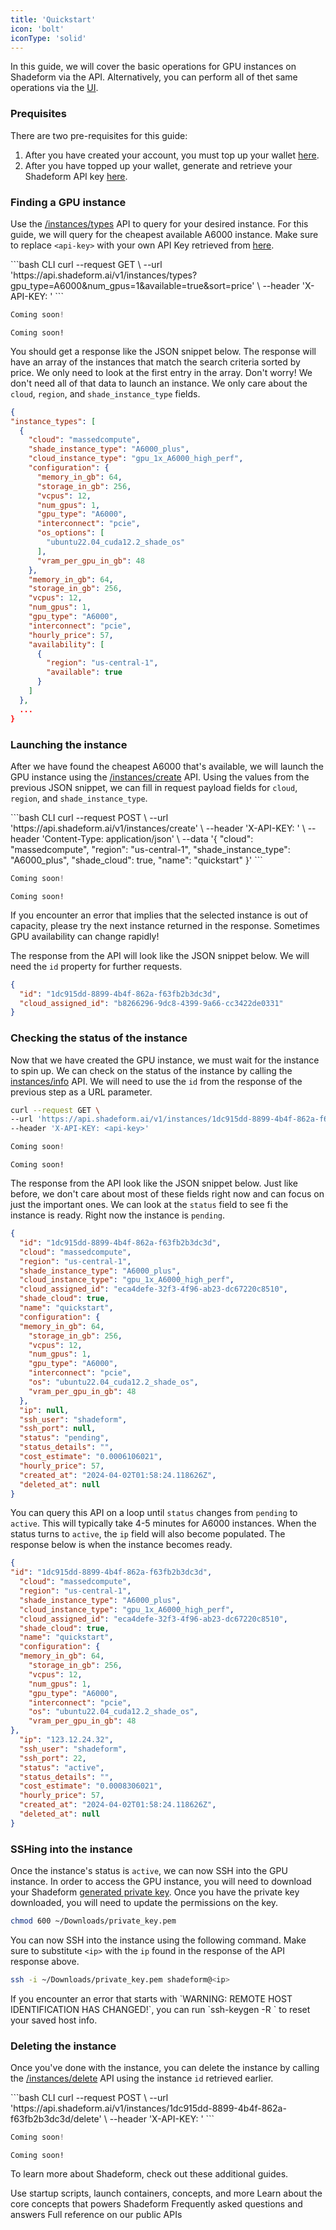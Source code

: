 ```yaml
---
title: 'Quickstart'
icon: 'bolt'
iconType: 'solid'
---
```

In this guide, we will cover the basic operations for GPU instances on Shadeform via the API. Alternatively, you can perform all of thet same operations via the [UI](https://platform.shadeform.ai).

### Prequisites

There are two pre-requisites for this guide:
1. After you have created your account, you must top up your wallet [here](https://platform.shadeform.ai/settings/billing).
2. After you have topped up your wallet, generate and retrieve your Shadeform API key [here](https://platform.shadeform.ai/settings/api).

### Finding a GPU instance
Use the [/instances/types](/api-reference/endpoint/instances-types) API to query for your desired instance. For this guide, we will query for the cheapest available A6000 instance. Make sure to replace `<api-key>` with your own API Key retrieved from [here](https://platform.shadeform.ai/settings/api).

<CodeGroup>
  ```bash CLI
  curl --request GET \
  --url 'https://api.shadeform.ai/v1/instances/types?gpu_type=A6000&num_gpus=1&available=true&sort=price' \
  --header 'X-API-KEY: <api-key>'
  ```

  ```python Python
  Coming soon!
  ```

  ```golang Go
  Coming soon!
  ```
</CodeGroup>

You should get a response like the JSON snippet below. The response will have an array of the instances that match the search criteria sorted by price. We only need to look at the first entry in the array. Don't worry! We don't need all of that data to launch an instance. We only care about the `cloud`, `region`, and `shade_instance_type` fields.

``` json Response
{
"instance_types": [
  {
    "cloud": "massedcompute",
    "shade_instance_type": "A6000_plus",
    "cloud_instance_type": "gpu_1x_A6000_high_perf",
    "configuration": {
      "memory_in_gb": 64,
      "storage_in_gb": 256,
      "vcpus": 12,
      "num_gpus": 1,
      "gpu_type": "A6000",
      "interconnect": "pcie",
      "os_options": [
        "ubuntu22.04_cuda12.2_shade_os"
      ],
      "vram_per_gpu_in_gb": 48
    },
    "memory_in_gb": 64,
    "storage_in_gb": 256,
    "vcpus": 12,
    "num_gpus": 1,
    "gpu_type": "A6000",
    "interconnect": "pcie",
    "hourly_price": 57,
    "availability": [
      {
        "region": "us-central-1",
        "available": true
      }
    ]
  },
  ...
}
```

### Launching the instance
After we have found the cheapest A6000 that's available, we will launch the GPU instance using the [/instances/create](/api-reference/endpoint/instances-create) API. Using the values from the previous JSON snippet, we can fill in request payload fields for `cloud`, `region`, and `shade_instance_type`.

<CodeGroup>
  ```bash CLI
  curl --request POST \
  --url 'https://api.shadeform.ai/v1/instances/create' \
  --header 'X-API-KEY: <api-key>' \
  --header 'Content-Type: application/json' \
  --data '{
    "cloud": "massedcompute",
    "region": "us-central-1",
    "shade_instance_type": "A6000_plus",
    "shade_cloud": true,
    "name": "quickstart"
  }'
  ```

  ```python Python
  Coming soon!
  ```

  ```golang Go
  Coming soon!
  ```
</CodeGroup>

<Note>
  If you encounter an error that implies that the selected instance is out of capacity, please try the next instance returned in the response. Sometimes GPU availability can change rapidly!
</Note>

The response from the API will look like the JSON snippet below. We will need the `id` property for further requests.

``` json Response
{
  "id": "1dc915dd-8899-4b4f-862a-f63fb2b3dc3d",
  "cloud_assigned_id": "b8266296-9dc8-4399-9a66-cc3422de0331"
}

```
### Checking the status of the instance
Now that we have created the GPU instance, we must wait for the instance to spin up. We can check on the status of the instance by calling the [instances/info](/api-reference/endpoint/instancesinfo) API. We will need to use the `id` from the response of the previous step as a URL parameter.
<CodeGroup>
  ```bash CLI
  curl --request GET \
  --url 'https://api.shadeform.ai/v1/instances/1dc915dd-8899-4b4f-862a-f63fb2b3dc3d/info' \
  --header 'X-API-KEY: <api-key>'
  ```

  ```python Python
  Coming soon!
  ```

  ```golang Go
  Coming soon!
  ```
</CodeGroup>

The response from the API look like the JSON snippet below. Just like before, we don't care about most of these fields right now and can focus on just the important ones. We can look at the `status` field to see fi the instance is ready. Right now the instance is `pending`.
``` json Pending Response
{
  "id": "1dc915dd-8899-4b4f-862a-f63fb2b3dc3d",
  "cloud": "massedcompute",
  "region": "us-central-1",
  "shade_instance_type": "A6000_plus",
  "cloud_instance_type": "gpu_1x_A6000_high_perf",
  "cloud_assigned_id": "eca4defe-32f3-4f96-ab23-dc67220c8510",
  "shade_cloud": true,
  "name": "quickstart",
  "configuration": {
  "memory_in_gb": 64,
    "storage_in_gb": 256,
    "vcpus": 12,
    "num_gpus": 1,
    "gpu_type": "A6000",
    "interconnect": "pcie",
    "os": "ubuntu22.04_cuda12.2_shade_os",
    "vram_per_gpu_in_gb": 48
  },
  "ip": null,
  "ssh_user": "shadeform",
  "ssh_port": null,
  "status": "pending",
  "status_details": "",
  "cost_estimate": "0.0006106021",
  "hourly_price": 57,
  "created_at": "2024-04-02T01:58:24.118626Z",
  "deleted_at": null
}
```

You can query this API on a loop until `status` changes from `pending` to `active`. This will typically take 4-5 minutes for A6000 instances. When the status turns to `active`, the `ip` field will also become populated. The response below is when the instance becomes ready.
``` json Active Response
{
"id": "1dc915dd-8899-4b4f-862a-f63fb2b3dc3d",
  "cloud": "massedcompute",
  "region": "us-central-1",
  "shade_instance_type": "A6000_plus",
  "cloud_instance_type": "gpu_1x_A6000_high_perf",
  "cloud_assigned_id": "eca4defe-32f3-4f96-ab23-dc67220c8510",
  "shade_cloud": true,
  "name": "quickstart",
  "configuration": {
  "memory_in_gb": 64,
    "storage_in_gb": 256,
    "vcpus": 12,
    "num_gpus": 1,
    "gpu_type": "A6000",
    "interconnect": "pcie",
    "os": "ubuntu22.04_cuda12.2_shade_os",
    "vram_per_gpu_in_gb": 48
},
  "ip": "123.12.24.32",
  "ssh_user": "shadeform",
  "ssh_port": 22,
  "status": "active",
  "status_details": "",
  "cost_estimate": "0.0008306021",
  "hourly_price": 57,
  "created_at": "2024-04-02T01:58:24.118626Z",
  "deleted_at": null
}
```

### SSHing into the instance
Once the instance's status is  `active`, we can now SSH into the GPU instance. In order to access the GPU instance, you will need to download your Shadeform [generated private key](https://platform.shadeform.ai). Once you have the private key downloaded, you will need to update the permissions on the key.
``` bash Update Private Key Permissions
chmod 600 ~/Downloads/private_key.pem
```

You can now SSH into the instance using the following command. Make sure to substitute `<ip>` with the `ip` found in the response of the API response above.
``` bash SSH into the instance
ssh -i ~/Downloads/private_key.pem shadeform@<ip>
```

<Note>
  If you encounter an error that starts with `WARNING: REMOTE HOST IDENTIFICATION HAS CHANGED!`, you can run `ssh-keygen -R <ip>` to reset your saved host info.
</Note>

### Deleting the instance
Once you've done with the instance, you can delete the instance by calling the [/instances/delete](/api-reference/endpoint/instancesdelete) API using the instance `id` retrieved earlier.

<CodeGroup>
  ```bash CLI
  curl --request POST \
  --url 'https://api.shadeform.ai/v1/instances/1dc915dd-8899-4b4f-862a-f63fb2b3dc3d/delete' \
  --header 'X-API-KEY: <api-key>'
  ```

  ```python Python
  Coming soon!
  ```

  ```golang Go
  Coming soon!
  ```
</CodeGroup>

To learn more about Shadeform, check out these additional guides.

<CardGroup cols={2}>
  <Card title="Tutorial Library" icon="book" href="/guides/tutoriallibrary">
    Use startup scripts, launch containers, concepts, and more
  </Card>
  <Card title="Core Concepts" icon="apple-core" href="/guides/coreconcepts">
    Learn about the core concepts that powers Shadeform
  </Card>
  <Card title="FAQ" icon="question" href="/getting-started/faq">
    Frequently asked questions and answers
  </Card>
  <Card title="API Documentation" icon="code" href="/api-reference/endpoint/instances-types">
    Full reference on our public APIs
  </Card>
</CardGroup>